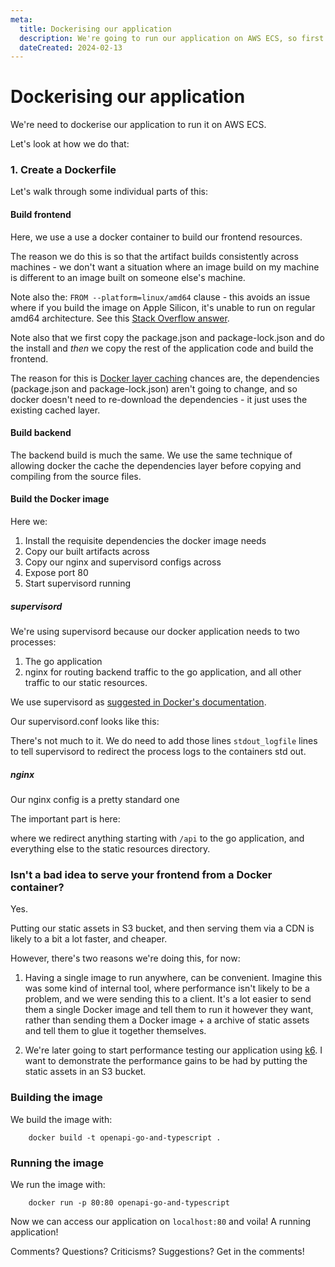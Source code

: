 ```yaml
---
meta:
  title: Dockerising our application
  description: We're going to run our application on AWS ECS, so first we need to dockerise it. 
  dateCreated: 2024-02-13
---
```



# Dockerising our application

We're need to dockerise our application to run it on AWS ECS. 

Let's look at how we do that: 

### 1. Create a Dockerfile

<GithubPermalink permalink="https://github.com/dwjohnston/open-api-go-and-typescript/blob/bf2bae791464a7ce0506d3b91102212ed0beeb3d/Dockerfile#L1-L28"/>

Let's walk through some individual parts of this: 

#### Build frontend 

<GithubPermalink permalink="https://github.com/dwjohnston/open-api-go-and-typescript/blob/bf2bae791464a7ce0506d3b91102212ed0beeb3d/Dockerfile#L1-L7"/>

Here, we use a use a docker container to build our frontend resources.

The reason we do this is so that the artifact builds consistently across machines - we don't want a situation where an image build on my machine is different to an image built on someone else's machine. 

Note also the: `FROM --platform=linux/amd64` clause - this avoids an issue where if you build the image on Apple Silicon, it's unable to run on regular amd64 architecture. See this [Stack Overflow answer](https://stackoverflow.com/a/74731135/1068446).

Note also that we first copy the package.json and package-lock.json and do the install and _then_ we copy the rest of the application code and build the frontend. 

The reason for this is [Docker layer caching](https://docs.docker.com/build/cache/) chances are, the dependencies (package.json and package-lock.json) aren't going to change, and so docker doesn't need to re-download the dependencies - it just uses the existing cached layer. 

#### Build backend 

<GithubPermalink permalink="https://github.com/dwjohnston/open-api-go-and-typescript/blob/bf2bae791464a7ce0506d3b91102212ed0beeb3d/Dockerfile#L9-L15"/>

The backend build is much the same. We use the same technique of allowing docker the cache the dependencies layer before copying and compiling from the source files. 

#### Build the Docker image 

<GithubPermalink permalink="https://github.com/dwjohnston/open-api-go-and-typescript/blob/bf2bae791464a7ce0506d3b91102212ed0beeb3d/Dockerfile#L20-L28"/>

Here we: 

1. Install the requisite dependencies the docker image needs
2. Copy our built artifacts across
3. Copy our nginx and supervisord configs across
4. Expose port 80
5. Start supervisord running 

##### supervisord

We're using supervisord because our docker application needs to two processes: 

1. The go application
2. nginx for routing backend traffic to the go application, and all other traffic to our static resources. 

We use supervisord as [suggested in Docker's documentation](https://docs.docker.com/config/containers/multi-service_container/#use-a-process-manager).

Our supervisord.conf looks like this: 

<GithubPermalink permalink="https://github.com/dwjohnston/open-api-go-and-typescript/blob/bf2bae791464a7ce0506d3b91102212ed0beeb3d/supervisord.conf#L1-L18"/>

There's not much to it. We do need to add those lines `stdout_logfile` lines to tell supervisord to redirect the process logs to the containers std out. 

##### nginx 

Our nginx config is a pretty standard one 

<GithubPermalink permalink="https://github.com/dwjohnston/open-api-go-and-typescript/blob/bf2bae791464a7ce0506d3b91102212ed0beeb3d/nginx.conf#L1-L48"/>

The important part is here: 

<GithubPermalink permalink="https://github.com/dwjohnston/open-api-go-and-typescript/blob/bf2bae791464a7ce0506d3b91102212ed0beeb3d/nginx.conf#L33-L41"/>

 where we redirect anything starting with `/api` to the go application, and everything else to the static resources directory. 

### Isn't a bad idea to serve your frontend from a Docker container? 

Yes. 

Putting our static assets in S3 bucket, and then serving them via a CDN is likely to a bit a lot faster, and cheaper. 

However, there's two reasons we're doing this, for now: 

1. Having a single image to run anywhere, can be convenient. Imagine this was some kind of internal tool, where performance isn't likely to be a problem, and we were sending this to a client. It's a lot easier to send them a single Docker image and tell them to run it however they want, rather than sending them a Docker image + a archive of static assets and tell them to glue it together themselves. 

2. We're later going to start performance testing our application using [k6](https://k6.io/). I want to demonstrate the performance gains to be had by putting the static assets in an S3 bucket. 

### Building the image

We build the image with: 


```
	docker build -t openapi-go-and-typescript .
```

### Running the image 

We run the image with: 

```
	docker run -p 80:80 openapi-go-and-typescript
```

Now we can access our application on `localhost:80` and voila! A running application!

Comments? Questions? Criticisms? Suggestions? Get in the comments!
 

















